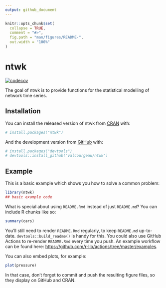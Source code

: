 ```yaml
---
output: github_document
---
```


<!-- README.md is generated from README.Rmd. Please edit that file -->

```r
knitr::opts_chunk$set(
  collapse = TRUE,
  comment = "#>",
  fig.path = "man/figures/README-",
  out.width = "100%"
)
```

# ntwk

<!-- badges: start -->
[![codecov](https://codecov.io/gh/valcourgeau/ntwk/branch/main/graph/badge.svg?token=4MEZZBRBML)](https://codecov.io/gh/valcourgeau/ntwk)
<!-- badges: end -->

The goal of ntwk is to provide functions for the statistical modelling of network time series.

## Installation

You can install the released version of ntwk from [CRAN](https://CRAN.R-project.org) with:

``` r
# install.packages("ntwk")
```

And the development version from [GitHub](https://github.com/) with:

``` r
# install.packages("devtools")
# devtools::install_github("valcourgeau/ntwk")
```
## Example

This is a basic example which shows you how to solve a common problem:

```r
library(ntwk)
## basic example code
```

What is special about using `README.Rmd` instead of just `README.md`? You can include R chunks like so:

```r
summary(cars)
```

You'll still need to render `README.Rmd` regularly, to keep `README.md` up-to-date. `devtools::build_readme()` is handy for this. You could also use GitHub Actions to re-render `README.Rmd` every time you push. An example workflow can be found here: <https://github.com/r-lib/actions/tree/master/examples>.

You can also embed plots, for example:

```r
plot(pressure)
```

In that case, don't forget to commit and push the resulting figure files, so they display on GitHub and CRAN.
